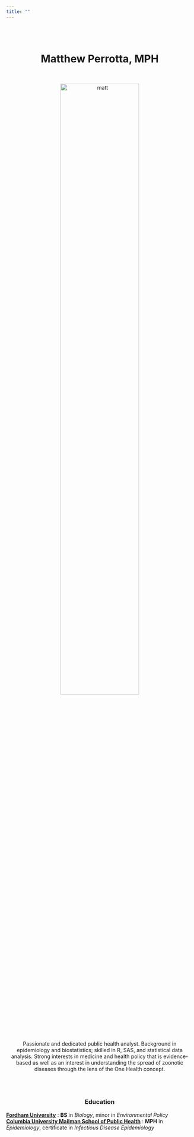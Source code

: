 ```yaml
---
title: ""
---
```

<center>

<br>
<br>

# __Matthew Perrotta, MPH__

<link rel="stylesheet" href="styles.css" type="text/css">
<link rel="stylesheet" href="academicons/css/academicons.min.css"/>
<link rel="apple-touch-icon" href="/images/JG_transparent.png" >

<br>

<img src="images/ireland_sweater_circular.png" alt="matt" style="width:65%">

<br>


Passionate and dedicated public health analyst. Background in epidemiology and biostatistics; skilled in R, SAS, and statistical data analysis. Strong interests in medicine and health policy that is evidence-based as well as an interest in understanding the spread of zoonotic diseases through the lens of the One Health concept.

<br>
<br>

### __Education__
</center>
<left>
__[Fordham University](http://www.fordham.edu)__ : __BS__ in _Biology_, minor in _Environmental Policy_
<br>
__[Columbia University Mailman School of Public Health](http://www.mailman.columbia.edu/)__ : __MPH__ in _Epidemiology_, certificate in _Infectious Disease Epidemiology_
